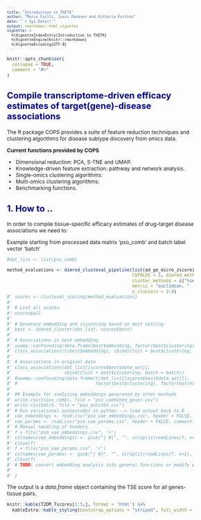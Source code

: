 ```yaml
---
title: "Introduction to ThETA"
author: "Mario Failli, Jussi Pananen and Vittorio Fortino"
date: "`r Sys.Date()`"
output: rmarkdown::html_vignette
vignette: >
  %\VignetteIndexEntry{Introduction to ThETA}
  %\VignetteEngine{knitr::rmarkdown}
  %\VignetteEncoding{UTF-8}
---
```


<style type="text/css">

body{ /* Normal  */
      font-size: 12px;
  }
td {  /* Table  */
  font-size: 10px;
}
h1.title {
  font-size: 30px;
  color: DarkRed;
}
h1 { /* Header 1 */
  font-size: 24px;
  color: DarkBlue;
}
h2 { /* Header 2 */
    font-size: 20px;
  color: DarkBlue;
}
h3 { /* Header 3 */
  font-size: 15px;
  font-family: "Times New Roman", Times, serif;
  color: DarkBlue;
}
code.r{ /* Code block */
    font-size: 10px;
}
pre { /* Code block - determines code spacing between lines */
    font-size: 10px;
}
</style>

```r
knitr::opts_chunk$set(
  collapse = TRUE,
  comment = "#>"
)
```

## Compile transcriptome-driven efficacy estimates of target(gene)-disease associations

The R package COPS provides a suite of feature reduction techniques and clustering algorithms for disease subtype discovery from omics data.

**Current functions provided by COPS**

* Dimensional reduction: PCA, S-TNE and UMAP. 
* Knowledge-driven feature extraction: pathway and network analysis.
* Single-omics clustering algorithms: 
* Multi-omics clustering algorithms: 
* Benchmarking functions.

## 1. How to ..

In order to compile tissue-specific efficacy estimates of drug-target disease associations we need to:

Example starting from processed data matrix 'pso_comb' and batch label vector 'batch'

```r

#dat_list <- list(pso_comb)

method_evaluations <- dimred_clusteval_pipeline(list(ad_ge_micro_zscore), batch_label = ad_studies, parallel = TRUE,
                                                CVFOLDS = 5, dimred_methods = c("pca", "umap"),
                                                cluster_methods = c("hierarchical", "kmeans"),
                                                metric = "euclidean, "
                                                n_clusters = 2:4)
#' scores <- clusteval_scoring(method_evaluations)
#'
#' # List all scores
#' scores$all
#'
#' # Generate embedding and clustering based on best setting
#' best <- dimred_cluster(dat_list, scores$best)
#'
#' # Associations in best embedding
#' swamp::confounding(data.frame(best$embedding, factor(best$clustering), factor(batch)))
#' class_associations(t(best$embedding), cbind(clust = best$clustering, batch = batch))
#'
#' # Associations in original data
#' class_associations(dat_list[[scores$best$data_set]],
#'                    cbind(clust = best$clustering, batch = batch))
#' #swamp::confounding(data.frame(t(dat_list[[scores$best$data_set]]),
#' #                              factor(best$clustering), factor(batch)))
#'
#' ## Example for analyzing embeddings generated by other methods
#' write.csv(t(pso_comb), file = "pso_combined_gexpr.csv")
#' write.csv(batch, file = "pso_batches.csv")
#' # Run variational autoencoder in python --> load output back to R
#' vae_embeddings <- read.csv("pso_vae_embeddings.csv", header = FALSE, comment.char = "#")
#' vae_params <- read.csv("pso_vae_params.csv", header = FALSE, comment.char = "#")
#' # Manual handling of headers
#' f = file("pso_vae_embeddings.csv", 'r')
#' colnames(vae_embeddings) <- gsub("[ #]", "", strsplit(readLines(f, n=1), ",")[[1]])
#' close(f)
#' f = file("pso_vae_params.csv", 'r')
#' colnames(vae_params) <- gsub("[ #]", "", strsplit(readLines(f, n=1), ",")[[1]])
#' close(f)
#' # TODO: convert embedding analysis into general functions or modify pipeline to acommodate
#'
#' }
```


The output is a *data.frame* object containing the TSE score for all genes-tissue pairs.

```r
knitr::kable(T2DM_Tscores[1:5,], format = 'html') %>%
  kableExtra::kable_styling(bootstrap_options = "striped", full_width = F) 
```

